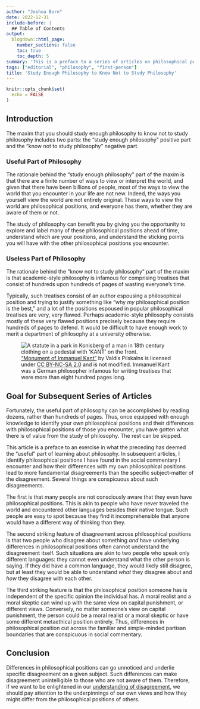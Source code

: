 ```yaml
---
author: "Joshua Born"
date: 2022-12-31
include-before: |
  ## Table of Contents
output:
  blogdown::html_page:
    number_sections: false
    toc: true
    toc_depth: 5
summary: 'This is a preface to a series of articles on philosophical positions with which I disagree that explains the rationale for the series.'
tags: ["editorial", "philosophy", "first-person"]
title: 'Study Enough Philosophy to Know Not to Study Philosophy'
---
```


```r
knitr::opts_chunk$set(
  echo = FALSE
)
```


## Introduction

The maxim that you should study enough philosophy to know not to study philosophy includes two parts: the "study enough philosophy" positive part and the "know not to study philosophy" negative part.


### Useful Part of Philosophy

The rationale behind the "study enough philosophy" part of the maxim is that there are a finite number of ways to view or interpret the world, and given that there have been billions of people, most of the ways to view the world that you encounter in your life are not new. Indeed, the ways you yourself view the world are not entirely original. These ways to view the world are philosophical positions, and everyone has them, whether they are aware of them or not.

The study of philosophy can benefit you by giving you the opportunity to explore and label many of these philosophical positions ahead of time, understand which are your positions, and understand the sticking points you will have with the other philosophical positions you encounter.


### Useless Part of Philosophy

The rationale behind the "know not to study philosophy" part of the maxim is that academic-style philosophy is infamous for comprising treatises that consist of hundreds upon hundreds of pages of wasting everyone's time. 

Typically, such treatises consist of an author espousing a philosophical position and trying to justify something like "why _my_ philosophical position is the best," and a lot of the positions espoused in popular philosophical treatises are very, very flawed. Perhaps academic-style philosophy consists mostly of these very flawed positions precisely because they require hundreds of pages to defend. It would be difficult to have enough work to merit a department of philosophy at a university otherwise.

![
["Monument of Immanuel Kant"](https://commons.wikimedia.org/w/index.php?curid=53888475)
by
Valdis Pilskalns
is licensed under
[CC BY-NC-SA 2.0](https://creativecommons.org/licenses/by/3.0/)
and is not modified. Immanuel Kant was a German philosopher infamous for writing treatises that were more than eight hundred pages long.
](/images/immanuel-kant.jpg){alt="A statute in a park in Konisberg of a man in 18th century clothing on a pedestal with 'KANT' on the front."}


## Goal for Subsequent Series of Articles

Fortunately, the useful part of philosophy can be accomplished by reading dozens, rather than hundreds of pages. Thus, once equipped with enough knowledge to identify your own philosophical positions and their differences with philosophical positions of those you encounter, you have gotten what there is of value from the study of philosophy. The rest can be skipped. 

This article is a preface to an exercise in what the preceding has deemed the "useful" part of learning about philosophy. In subsequent articles, I identify philosophical positions I have found in the social commentary I encounter and how their differences with my own philosophical positions lead to more fundamental disagreements than the specific subject-matter of the disagreement. Several things are conspicuous about such disagreements.

The first is that many people are not consciously aware that they even have philosophical positions. This is akin to people who have never traveled the world and encountered other languages besides their native tongue. Such people are easy to spot because they find it incomprehensible that anyone would have a different way of thinking than they.

The second striking feature of disagreement across philosophical positions is that two people who disagree about something _and_ have underlying differences in philosophical positions often cannot understand the disagreement itself. Such situations are akin to two people who speak only different languages: they cannot even understand what the other person is saying. If they did have a common language, they would likely still disagree, but at least they would be able to understand _what_ they disagree about and _how_ they disagree with each other.

The third striking feature is that the philosophical position someone has is independent of the specific opinion the individual has. A moral realist and a moral skeptic can wind up with the same view on capital punishment, or different views. Conversely, no matter someone's view on capital punishment, the person could be a moral realist or a moral skeptic or have some different metaethical position entirely. Thus, differences in philosophical position cut across the familiar and simple-minded partisan boundaries that are conspicuous in social commentary.


## Conclusion

Differences in philosophical positions can go unnoticed and underlie specific disagreement on a given subject. Such differences can make disagreement unintelligible to those who are not aware of them. Therefore, if we want to be enlightened in our [understanding of disagreement](/discussion-about-disagreement-on-the-rationally-speaking-podcast.html), we should pay attention to the underpinnings of our own views and how they might differ from the philosophical positions of others.
